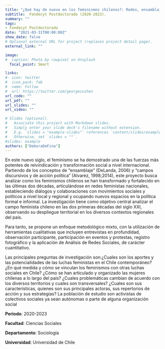 ```yaml
---
title: "¿Qué hay de nuevo en los feminismos chilenos?: Redes, ensamblajes e interseccionalidad en/de las luchas de las mujeres en el Chile actual"
subtitle:  Fondecyt Postdoctorado (2020-2023).
summary: ""
tags:
- Fondecyt Postdoctorado
date: "2021-03-31T00:00:00Z"
show_date: false
# Optional external URL for project (replaces project detail page).
external_link: ""

image:
#  caption: Photo by rawpixel on Unsplash
  focal_point: Smart

links:
#- icon: twitter
#  icon_pack: fab
#  name: Follow
#  url: https://twitter.com/georgecushen
url_code: ""
url_pdf: ""
url_slides: ""
url_video: ""

# Slides (optional).
#   Associate this project with Markdown slides.
#   Simply enter your slide deck's filename without extension.
#   E.g. `slides = "example-slides"` references `content/slides/example-slides.md`.
#   Otherwise, set `slides = ""`.
#slides: example
authors: ["DeboraDeFina"]
---
```


En este nuevo siglo, el feminismo se ha demostrado una de las fuerzas más potentes de reivindicación y transformación social a nivel internacional. Partiendo de los conceptos de “ensamblaje” (DeLanda, 2006) y “campos discursivos y de acción política” (Alvarez, 1998;2014), este proyecto busca analizar como los feminismos chilenos se han transformado y fortalecido en las últimas dos décadas, articulándose en redes feministas nacionales, estableciendo diálogos y colaboraciones con movimientos sociales y políticos a nivel local y regional y ocupando nuevos espacios en la política formal e informal. La investigación tiene como objetivo central analizar el campo feminista chileno en las dos primeras décadas del siglo XXI, observando su despliegue territorial en los diversos contextos regionales del país.

Para tanto, se propone un enfoque metodológico mixto, con la utilización de herramientas cualitativas que incluyen entrevistas en profundidad, observación participante, participación en eventos y protestas, registro fotográfico y la aplicación de Análisis de Redes Sociales, de carácter cuantitativo.

Las principales preguntas de investigación son:¿Cuales son los aportes y las potencialidades de las luchas feministas en el Chile contemporáneo? ¿En qué medida y cómo se vinculan los feminismos con otras luchas sociales en Chile? ¿Cómo se han articulado y organizado las mujeres chilenas a lo largo del país? ¿Cuales problemáticas cambian de acuerdo con los diversos territorios y cuales son transversales? ¿Cuales son sus características, quienes son sus principales actoras, sus repertorios de acción y sus estrategias? La población de estudio son activistas de colectivos sociales ya sean autónomas o parte de alguna organización social

**Periodo**: 2020-2023

**Facultad**: Ciencias Sociales

**Departamento**: Sociología

**Universidad**: Universidad de Chile




